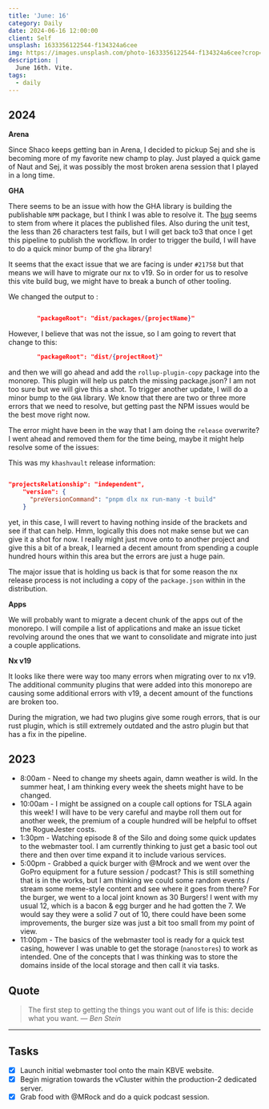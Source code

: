 ```yaml
---
title: 'June: 16'
category: Daily
date: 2024-06-16 12:00:00
client: Self
unsplash: 1633356122544-f134324a6cee
img: https://images.unsplash.com/photo-1633356122544-f134324a6cee?crop=entropy&cs=srgb&fm=jpg&ixid=MnwzNjM5Nzd8MHwxfHJhbmRvbXx8fHx8fHx8fDE2ODE3NDg2ODY&ixlib=rb-4.0.3&q=85
description: |
  June 16th. Vite.
tags:
  - daily
---
```



## 2024

**Arena**

Since Shaco keeps getting ban in Arena, I decided to pickup Sej and she is becoming more of my favorite new champ to play.
Just played a quick game of Naut and Sej, it was possibly the most broken arena session that I played in a long time.

**GHA**

There seems to be an issue with how the GHA library is building the publishable `NPM` package, but I think I was able to resolve it.
The [bug](https://github.com/nrwl/nx/issues/21855) seems to stem from where it places the published files.
Also during the unit test, the less than 26 characters test fails, but I will get back to3 that once I get this pipeline to publish the workflow.
In order to trigger the build, I will have to do a quick minor bump of the `gha` library!

It seems that the exact issue that we are facing is under `#21758` but that means we will have to migrate our nx to v19.
So in order for us to resolve this vite build bug, we might have to break a bunch of other tooling.

We changed the output to :

```json

        "packageRoot": "dist/packages/{projectName}"
```

However, I believe that was not the issue, so I am going to revert that change to this:

```json
        "packageRoot": "dist/{projectRoot}"
```

and then we will go ahead and add the `rollup-plugin-copy` package into the monorep.
This plugin will help us patch the missing package.json? I am not too sure but we will give this a shot.
To trigger another update, I will do a minor bump to the `GHA` library.
We know that there are two or three more errors that we need to resolve, but getting past the NPM issues would be the best move right now.

The error might have been in the way that I am doing the `release` overwrite?
I went ahead and removed them for the time being, maybe it might help resolve some of the issues:

This was my `khashvault` release information:

```json

"projectsRelationship": "independent",
    "version": {
      "preVersionCommand": "pnpm dlx nx run-many -t build"
    }

```

yet, in this case, I will revert to having nothing inside of the brackets and see if that can help.
Hmm, logically this does not make sense but we can give it a shot for now.
I really might just move onto to another project and give this a bit of a break, I learned a decent amount from spending a couple hundred hours within this area but the errors are just a huge pain.

The major issue that is holding us back is that for some reason the nx release process is not including a copy of the `package.json` within in the distribution.

**Apps**

We will probably want to migrate a decent chunk of the apps out of the monorepo.
I will compile a list of applications and make an issue ticket revolving around the ones that we want to consolidate and migrate into just a couple applications.

**Nx v19**

It looks like there were way too many errors when migrating over to nx v19.
The additional community plugins that were added into this monorepo are causing some additional errors with v19, a decent amount of the functions are broken too.

During the migration, we had two plugins give some rough errors, that is our rust plugin, which is still extremely outdated and the astro plugin but that has a fix in the pipeline.

<Adsense />

## 2023

- 8:00am - Need to change my sheets again, damn weather is wild. In the summer heat, I am thinking every week the sheets might have to be changed.
- 10:00am - I might be assigned on a couple call options for TSLA again this week! I will have to be very careful and maybe roll them out for another week, the premium of a couple hundred will be helpful to offset the RogueJester costs.
- 1:30pm - Watching episode 8 of the Silo and doing some quick updates to the webmaster tool. I am currently thinking to just get a basic tool out there and then over time expand it to include various services.
- 5:00pm - Grabbed a quick burger with @Mrock and we went over the GoPro equipment for a future session / podcast? This is still something that is in the works, but I am thinking we could some random events / stream some meme-style content and see where it goes from there? For the burger, we went to a local joint known as 30 Burgers! I went with my usual 12, which is a bacon & egg burger and he had gotten the 7. We would say they were a solid 7 out of 10, there could have been some improvements, the burger size was just a bit too small from my point of view.
- 11:00pm - The basics of the webmaster tool is ready for a quick test casing, however I was unable to get the storage (`nanostores`) to work as intended. One of the concepts that I was thinking was to store the domains inside of the local storage and then call it via tasks.

## Quote

> The first step to getting the things you want out of life is this: decide what you want.
> — <cite>Ben Stein</cite>

---

## Tasks

- [x] Launch initial webmaster tool onto the main KBVE website.
- [x] Begin migration towards the vCluster within the production-2 dedicated server.
- [x] Grab food with @MRock and do a quick podcast session.
